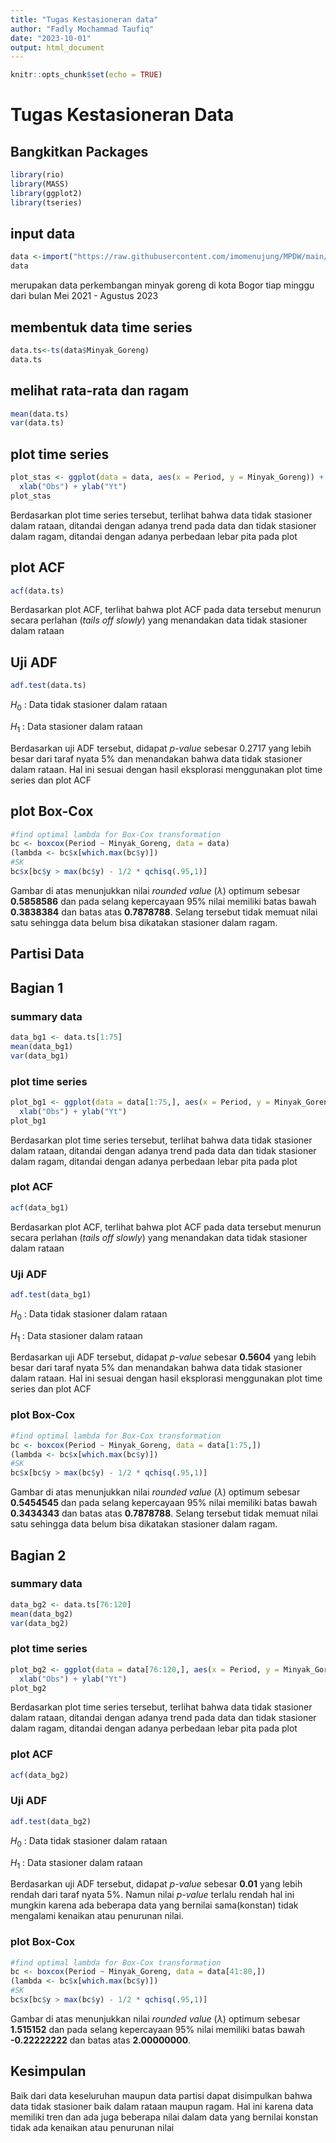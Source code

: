 ```yaml
---
title: "Tugas Kestasioneran data"
author: "Fadly Mochammad Taufiq"
date: "2023-10-01"
output: html_document
---
```


```r
knitr::opts_chunk$set(echo = TRUE)
```
# Tugas Kestasioneran Data

## Bangkitkan Packages
```r
library(rio) 
library(MASS)
library(ggplot2)
library(tseries)
```
## input data
```r
data <-import("https://raw.githubusercontent.com/imomenujung/MPDW/main/Pertemuan%205/Data%20Minyak.csv")
data
```
merupakan data perkembangan minyak goreng di kota Bogor tiap minggu dari bulan Mei 2021 - Agustus 2023

## membentuk data time series
```r
data.ts<-ts(data$Minyak_Goreng)
data.ts
```
## melihat rata-rata dan ragam
```r
mean(data.ts)
var(data.ts)
```
## plot time series
```r
plot_stas <- ggplot(data = data, aes(x = Period, y = Minyak_Goreng)) + geom_line() + theme_bw() +
  xlab("Obs") + ylab("Yt")
plot_stas
```
Berdasarkan plot time series tersebut, terlihat bahwa data tidak stasioner dalam rataan, ditandai dengan adanya trend pada data dan tidak stasioner dalam ragam, ditandai dengan adanya perbedaan lebar pita pada plot

## plot ACF
```r
acf(data.ts)
```
Berdasarkan plot ACF, terlihat bahwa plot ACF pada data tersebut menurun secara perlahan (*tails off slowly*) yang menandakan data tidak stasioner dalam rataan

## Uji ADF
```r
adf.test(data.ts)
```
$H_0$ : Data tidak stasioner dalam rataan

$H_1$ : Data stasioner dalam rataan

Berdasarkan uji ADF tersebut, didapat *p-value* sebesar 0.2717 yang lebih besar dari taraf nyata 5% dan menandakan bahwa data tidak stasioner dalam rataan. Hal ini sesuai dengan hasil eksplorasi menggunakan plot time series dan plot ACF

## plot Box-Cox
```r
#find optimal lambda for Box-Cox transformation 
bc <- boxcox(Period ~ Minyak_Goreng, data = data)
(lambda <- bc$x[which.max(bc$y)])
#SK 
bc$x[bc$y > max(bc$y) - 1/2 * qchisq(.95,1)]
```
Gambar di atas menunjukkan nilai *rounded value* ($\lambda$) optimum sebesar **0.5858586** dan pada selang kepercayaan 95% nilai memiliki batas bawah **0.3838384** dan batas atas **0.7878788**. Selang tersebut tidak memuat nilai satu sehingga data belum bisa dikatakan stasioner dalam ragam.


## Partisi Data

## Bagian 1

### summary data
```r
data_bg1 <- data.ts[1:75]
mean(data_bg1)
var(data_bg1)
```
### plot time series
```r
plot_bg1 <- ggplot(data = data[1:75,], aes(x = Period, y = Minyak_Goreng)) + geom_line() + theme_bw() +
  xlab("Obs") + ylab("Yt")
plot_bg1
```
Berdasarkan plot time series tersebut, terlihat bahwa data tidak stasioner dalam rataan, ditandai dengan adanya trend pada data dan tidak stasioner dalam ragam, ditandai dengan adanya perbedaan lebar pita pada plot

### plot ACF
```r
acf(data_bg1)
```
Berdasarkan plot ACF, terlihat bahwa plot ACF pada data tersebut menurun secara perlahan (*tails off slowly*) yang menandakan data tidak stasioner dalam rataan

### Uji ADF
```r
adf.test(data_bg1)
```
$H_0$ : Data tidak stasioner dalam rataan

$H_1$ : Data stasioner dalam rataan

Berdasarkan uji ADF tersebut, didapat *p-value* sebesar **0.5604** yang lebih besar dari taraf nyata 5% dan menandakan bahwa data tidak stasioner dalam rataan. Hal ini sesuai dengan hasil eksplorasi menggunakan plot time series dan plot ACF

### plot Box-Cox
```r
#find optimal lambda for Box-Cox transformation 
bc <- boxcox(Period ~ Minyak_Goreng, data = data[1:75,])
(lambda <- bc$x[which.max(bc$y)])
#SK 
bc$x[bc$y > max(bc$y) - 1/2 * qchisq(.95,1)]
```
Gambar di atas menunjukkan nilai *rounded value* ($\lambda$) optimum sebesar **0.5454545** dan pada selang kepercayaan 95% nilai memiliki batas bawah **0.3434343** dan batas atas **0.7878788**. Selang tersebut tidak memuat nilai satu sehingga data belum bisa dikatakan stasioner dalam ragam.


## Bagian 2

### summary data
```r
data_bg2 <- data.ts[76:120]
mean(data_bg2)
var(data_bg2)
```
### plot time series
```r
plot_bg2 <- ggplot(data = data[76:120,], aes(x = Period, y = Minyak_Goreng)) + geom_line() + theme_bw() +
  xlab("Obs") + ylab("Yt")
plot_bg2
```
Berdasarkan plot time series tersebut, terlihat bahwa data tidak stasioner dalam rataan, ditandai dengan adanya trend pada data dan tidak stasioner dalam ragam, ditandai dengan adanya perbedaan lebar pita pada plot

### plot ACF
```r
acf(data_bg2)
```
### Uji ADF
```r
adf.test(data_bg2)
```
$H_0$ : Data tidak stasioner dalam rataan

$H_1$ : Data stasioner dalam rataan

Berdasarkan uji ADF tersebut, didapat *p-value* sebesar **0.01** yang lebih rendah dari taraf nyata 5%. Namun nilai *p-value* terlalu rendah hal ini mungkin karena ada beberapa data yang bernilai sama(konstan) tidak mengalami kenaikan atau penurunan nilai.

### plot Box-Cox
```r
#find optimal lambda for Box-Cox transformation 
bc <- boxcox(Period ~ Minyak_Goreng, data = data[41:80,])
(lambda <- bc$x[which.max(bc$y)])
#SK 
bc$x[bc$y > max(bc$y) - 1/2 * qchisq(.95,1)]
```
Gambar di atas menunjukkan nilai *rounded value* ($\lambda$) optimum sebesar **1.515152** dan pada selang kepercayaan 95% nilai memiliki batas bawah **-0.22222222** dan batas atas **2.00000000**. 

## Kesimpulan
Baik dari data keseluruhan maupun data partisi dapat disimpulkan bahwa data tidak stasioner baik dalam rataan maupun ragam. Hal ini karena data memiliki tren dan ada juga beberapa nilai dalam data yang bernilai konstan tidak ada kenaikan atau penurunan nilai

